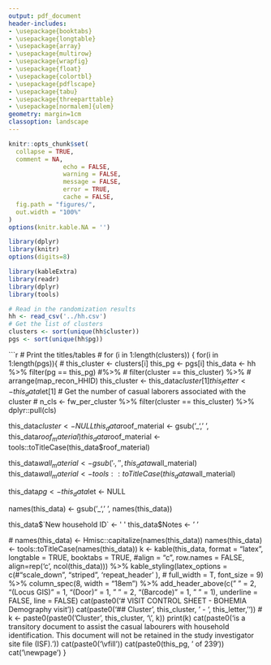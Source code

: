 ```yaml
---
output: pdf_document
header-includes:
- \usepackage{booktabs}
- \usepackage{longtable}
- \usepackage{array}
- \usepackage{multirow}
- \usepackage{wrapfig}
- \usepackage{float}
- \usepackage{colortbl}
- \usepackage{pdflscape}
- \usepackage{tabu}
- \usepackage{threeparttable}
- \usepackage[normalem]{ulem}
geometry: margin=1cm
classoption: landscape
---
```



```r
knitr::opts_chunk$set(
  collapse = TRUE,
  comment = NA, 
               echo = FALSE, 
               warning = FALSE, 
               message = FALSE, 
               error = TRUE, 
               cache = FALSE,
  fig.path = "figures/",
  out.width = "100%"
)
options(knitr.kable.NA = '')
```

```r
library(dplyr)
library(knitr)
options(digits=8)

library(kableExtra)
library(readr)
library(dplyr)
library(tools)
```

```r
# Read in the randomization results
hh <- read_csv('../hh.csv')
# Get the list of clusters
clusters <- sort(unique(hh$cluster))
pgs <- sort(unique(hh$pg))

```


\pagenumbering{gobble} 

```r
# Print the titles/tables
# for (i in 1:length(clusters)) {
for(i in 1:length(pgs)){
  # this_cluster <- clusters[i]
  this_pg <- pgs[i]
  this_data <- hh %>%
    filter(pg == this_pg) #%>%
    # filter(cluster == this_cluster) %>%
    # arrange(map_recon_HHID)
  this_cluster <- this_data$cluster[1]
  this_letter <- this_data$let[1]
  # Get the number of casual laborers associated with the cluster
  # n_cls <- fw_per_cluster %>% filter(cluster == this_cluster) %>% dplyr::pull(cls)
  
  this_data$cluster <- NULL
  this_data$roof_material <- gsub('_', ' ', this_data$roof_material)
  this_data$roof_material <- tools::toTitleCase(this_data$roof_material)

  this_data$wall_material <- gsub('_', ' ', this_data$wall_material)
  this_data$wall_material <- tools::toTitleCase(this_data$wall_material)
  
  this_data$pg <- this_data$let <- NULL

  names(this_data) <- gsub('_', ' ', names(this_data))
  
  this_data$`New household ID` <- '       '
  this_data$Notes <- '       '

  # names(this_data) <- Hmisc::capitalize(names(this_data))
  names(this_data) <- tools::toTitleCase(names(this_data))
  k <- kable(this_data, format = "latex",
              longtable = TRUE,
              booktabs = TRUE,
              #align = "c", 
          row.names = FALSE,
          align=rep('c', ncol(this_data))) %>%
      kable_styling(latex_options = c(#"scale_down",
                                       "striped",
                                       'repeat_header'
                                      ), 
                     # full_width = T, 
                    font_size = 9) %>%
    column_spec(8, width = "18em") %>%
  add_header_above(c(" " = 2,
                     "(Locus GIS)" = 1,
                     "(Door)" = 1,
                     " " = 2,
                     "(Barcode)" = 1,
                     " " = 1),
                   underline = FALSE,
                   line = FALSE)
  cat(paste0('# VISIT CONTROL SHEET - BOHEMIA Demography visit\n\n'))
  cat(paste0('## Cluster ', this_cluster, ' - ', this_letter,  '\n\n'))
  # k <- paste0(paste0('Cluster ', this_cluster, '\\', k))
  print(k)
  cat(paste0('\n\nThis is a transitory document to assist the casual labourers with household identification. This document will not be retained in the study investigator site file (ISF).\n\n'))
  cat(paste0('\\vfill\n\n'))
  cat(paste0(this_pg, ' of 239\n'))
  cat('\\newpage')
}
